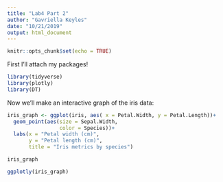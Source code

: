 ```yaml
---
title: "Lab4 Part 2"
author: "Gavriella Keyles"
date: "10/21/2019"
output: html_document
---
```


```r
knitr::opts_chunk$set(echo = TRUE)
```

First I'll attach my packages!

```r

library(tidyverse)
library(plotly)
library(DT)

```

Now we'll make an interactive graph of the iris data:

```r

iris_graph <- ggplot(iris, aes( x = Petal.Width, y = Petal.Length))+
  geom_point(aes(size = Sepal.Width,
                 color = Species))+
  labs(x = "Petal width (cm)",
       y = "Petal length (cm)",
       title = "Iris metrics by species")

iris_graph

ggplotly(iris_graph)
```

